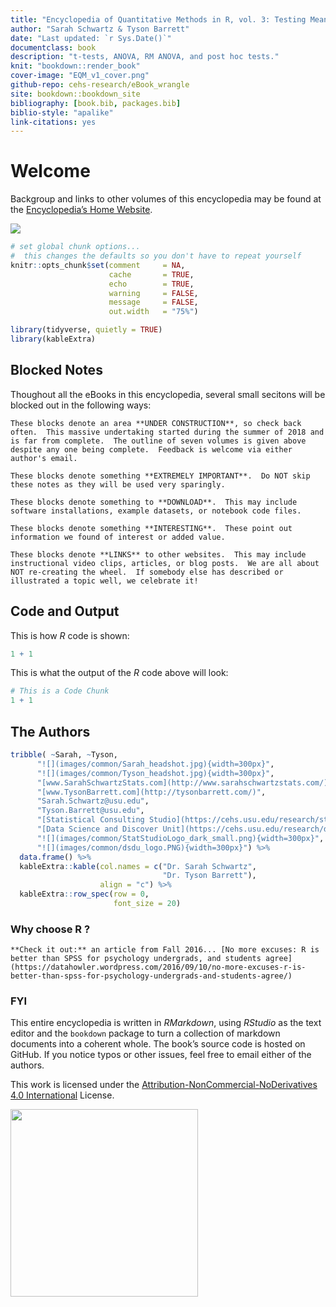 --- 
title: "Encyclopedia of Quantitative Methods in R, vol. 3: Testing Mean Differences"
author: "Sarah Schwartz & Tyson Barrett"
date: "Last updated: `r Sys.Date()`"
documentclass: book
description: "t-tests, ANOVA, RM ANOVA, and post hoc tests."
knit: "bookdown::render_book"
cover-image: "EQM_v1_cover.png"
github-repo: cehs-research/eBook_wrangle
site: bookdown::bookdown_site
bibliography: [book.bib, packages.bib]
biblio-style: "apalike"
link-citations: yes
---

  


# Welcome {-}

Backgroup and links to other volumes of this encyclopedia may be found at the [Encyclopedia's Home Website](https://cehs-research.github.io/eBooks/).



![](images/common/EQM_v3_header.png)

```{r global_options, include=FALSE}
# set global chunk options...  
#  this changes the defaults so you don't have to repeat yourself
knitr::opts_chunk$set(comment     = NA,
                      cache       = TRUE,
                      echo        = TRUE, 
                      warning     = FALSE, 
                      message     = FALSE,
                      out.width   = "75%")
```


```{r, echo=FALSE, include=FALSE, comment=FALSE, message=FALSE}
library(tidyverse, quietly = TRUE)
library(kableExtra)
```



## Blocked Notes {-}

Thoughout all the eBooks in this encyclopedia, several small secitons will be blocked out in the following ways:

```{block type='rmdconstruct', echo=TRUE}
These blocks denote an area **UNDER CONSTRUCTION**, so check back often.  This massive undertaking started during the summer of 2018 and is far from complete.  The outline of seven volumes is given above despite any one being complete.  Feedback is welcome via either author's email.
```


```{block type='rmdimportant', echo=TRUE}
These blocks denote something **EXTREMELY IMPORTANT**.  Do NOT skip these notes as they will be used very sparingly.
```


```{block type='rmddownload', echo=TRUE}
These blocks denote something to **DOWNLOAD**.  This may include software installations, example datasets, or notebook code files.
```


```{block type='rmdlightbulb', echo=TRUE}
These blocks denote something **INTERESTING**.  These point out information we found of interest or added value.
```



```{block type='rmdlink', echo=TRUE}
These blocks denote **LINKS** to other websites.  This may include instructional video clips, articles, or blog posts.  We are all about NOT re-creating the wheel.  If somebody else has described or illustrated a topic well, we celebrate it!
```


## Code and Output {-}

This is how $R$ code is shown:

```{r, eval=FALSE}
1 + 1
```

This is what the output of the $R$ code above will look:

```{r, echo=FALSE}
# This is a Code Chunk
1 + 1
```


## The Authors {-}


```{r, echo=FALSE}
tribble( ~Sarah, ~Tyson,
      "![](images/common/Sarah_headshot.jpg){width=300px}",
      "![](images/common/Tyson_headshot.jpg){width=300px}",
      "[www.SarahSchwartzStats.com](http://www.sarahschwartzstats.com/) ",
      "[www.TysonBarrett.com](http://tysonbarrett.com/)",
      "Sarah.Schwartz@usu.edu",
      "Tyson.Barrett@usu.edu",
      "[Statistical Consulting Studio](https://cehs.usu.edu/research/statstudio/index)",
      "[Data Science and Discover Unit](https://cehs.usu.edu/research/dsdu/index)",
      "![](images/common/StatStudioLogo_dark_small.png){width=300px}",
      "![](images/common/dsdu_logo.PNG){width=300px}") %>% 
  data.frame() %>%
  kableExtra::kable(col.names = c("Dr. Sarah Schwartz", 
                                  "Dr. Tyson Barrett"),
                    align = "c") %>% 
  kableExtra::row_spec(row = 0,
                       font_size = 20)
```



### Why choose R ?  {-}


```{block type='rmdlink', echo=TRUE}
**Check it out:** an article from Fall 2016... [No more excuses: R is better than SPSS for psychology undergrads, and students agree](https://datahowler.wordpress.com/2016/09/10/no-more-excuses-r-is-better-than-spss-for-psychology-undergrads-and-students-agree/)
```



### FYI  {-}

This entire encyclopedia is written in $R Markdown$, using $R Studio$ as the text editor and the `bookdown` package to turn a collection of markdown documents into a coherent whole. The book's source code is hosted on GitHub. If you notice typos or other issues, feel free to email either of the authors.

This work is licensed under the [Attribution-NonCommercial-NoDerivatives 4.0 International](https://creativecommons.org/licenses/by-nc-nd/4.0/legalcode) License. 



![](images/common/Education_Logo_WHITE-02.png){width=300px}
